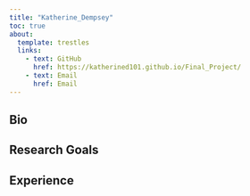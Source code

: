 ```yaml
---
title: "Katherine_Dempsey"
toc: true
about: 
  template: trestles
  links: 
    - text: GitHub
      href: https://katherined101.github.io/Final_Project/
    - text: Email
      href: Email
---
```


::: column-page
# Bio

## Research Goals

## Experience
:::
